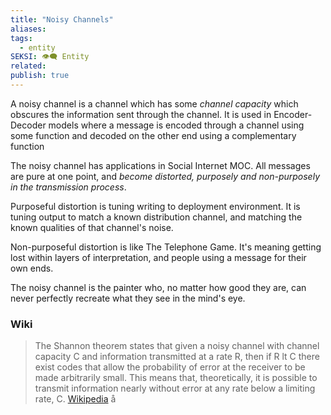 ```yaml
---
title: "Noisy Channels"
aliases: 
tags:
  - entity
SEKSI: 👁️‍🗨️ Entity
related:
publish: true
---
```



A noisy channel is a channel which has some _channel capacity_ which obscures the information sent through the channel. It is used in Encoder-Decoder models where a message is encoded through a channel using some function and decoded on the other end using a complementary function

The noisy channel has applications in Social Internet MOC. All messages are pure at one point, and _become distorted, purposely and non-purposely in the transmission process_.

Purposeful distortion is tuning writing to deployment environment. It is tuning output to match a known distribution channel, and matching the known qualities of that channel's noise.

Non-purposeful distortion is like The Telephone Game. It's meaning getting lost within layers of interpretation, and people using a message for their own ends.

The noisy channel is the painter who, no matter how good they are, can never perfectly recreate what they see in the mind's eye.

### Wiki
> The Shannon theorem states that given a noisy channel with channel capacity C and information transmitted at a rate R, then if R lt C there exist codes that allow the probability of error at the receiver to be made arbitrarily small. This means that, theoretically, it is possible to transmit information nearly without error at any rate below a limiting rate, C.
> [Wikipedia](https://en.wikipedia.org/wiki/Noisy-channel_coding_theorem)
å